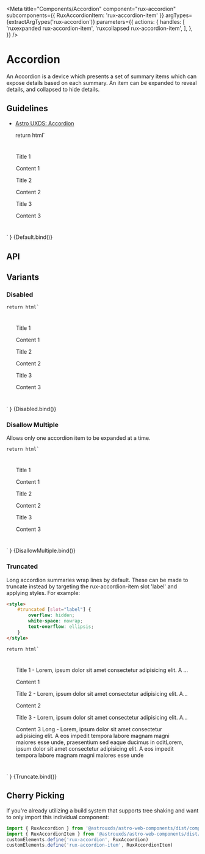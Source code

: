 
<Meta
    title="Components/Accordion"
    component="rux-accordion"
    subcomponents={{ RuxAccordionItem: 'rux-accordion-item' }}
    argTypes={extractArgTypes('rux-accordion')}
    parameters={{
      actions: {
          handles: [
              'ruxexpanded rux-accordion-item',
              'ruxcollapsed rux-accordion-item',
          ],
      },
    }}
/>

# Accordion

An Accordion is a device which presents a set of summary items which can expose details based on each summary. An item can be expanded to reveal details, and collapsed to hide details.

## Guidelines

-   [Astro UXDS: Accordion](https://www.astrouxds.com/components/accordion/)

    return html`
<div style="padding: 5%;">
    <rux-accordion
        ?disabled="${args.disabled}"
        ?disallow-multiple="${args.disallowMultiple}"
    >
        <rux-accordion-item><div slot="label">Title 1</div><p>Content 1</p></rux-accordion-item>
        <rux-accordion-item><div slot="label">Title 2</div><p>Content 2</p></rux-accordion-item>
        <rux-accordion-item><div slot="label">Title 3</div><p>Content 3</p></rux-accordion-item>
    </rux-accordion>
</div>
    `
}

<Canvas>
    <Story
        name="Default"
        args={{
            disabled: false,
            disallowMultiple: false,
        }}
    >
        {Default.bind()}
    </Story>
</Canvas>

## API

<ArgsTable of="rux-accordion" />

## Variants

### Disabled

    return html`
<div style="padding: 5%;">
    <rux-accordion
        ?disabled="${args.disabled}"
        ?disallow-multiple="${args.disallowMultiple}"
    >
        <rux-accordion-item><div slot="label">Title 1</div><p>Content 1</p></rux-accordion-item>
        <rux-accordion-item><div slot="label">Title 2</div><p>Content 2</p></rux-accordion-item>
        <rux-accordion-item><div slot="label">Title 3</div><p>Content 3</p></rux-accordion-item>
    </rux-accordion>
</div>
    `
}

<Canvas>
    <Story
        name="Disabled"
        args={{
            disabled: true,
            disallowMultiple: false,
        }}
    >
        {Disabled.bind()}
    </Story>
</Canvas>

### Disallow Multiple
Allows only one accordion item to be expanded at a time.

    return html`
<div style="padding: 5%;">
    <rux-accordion
        ?disabled="${args.disabled}"
        ?disallow-multiple="${args.disallowMultiple}"
    >
        <rux-accordion-item><div slot="label">Title 1</div><p>Content 1</p></rux-accordion-item>
        <rux-accordion-item><div slot="label">Title 2</div><p>Content 2</p></rux-accordion-item>
        <rux-accordion-item><div slot="label">Title 3</div><p>Content 3</p></rux-accordion-item>
    </rux-accordion>
</div>
    `
}

<Canvas>
    <Story
        name="DisallowMultiple"
        args={{
            disabled: false,
            disallowMultiple: true,
        }}
    >
        {DisallowMultiple.bind()}
    </Story>
</Canvas>

### Truncated

Long accordion summaries wrap lines by default. These can be made to truncate instead by targeting the rux-accordion-item slot 'label' and applying styles. For example:

```html
<style>
    #truncated [slot="label"] {
        overflow: hidden;
        white-space: nowrap;
        text-overflow: ellipsis;
    }
</style>
```

    return html`
<div style="padding: 5%;">
    <style>
        #truncated [slot="label"] {
            overflow: hidden;
            white-space: nowrap;
            text-overflow: ellipsis;
        }
    </style>
    <rux-accordion
        ?disabled="${args.disabled}"
        ?disallow-multiple="${args.disallowMultiple}"
        id="truncated"
    >
        <rux-accordion-item>
            <div slot="label">Title 1 - Lorem, ipsum dolor sit amet consectetur adipisicing
                elit. A eos impedit tempora labore magnam magni maiores
                esse unde, praesentium sed eaque ducimus in odit
            </div>
            <p>Content 1</p>
        </rux-accordion-item>
        <rux-accordion-item>
            <div slot="label">Title 2 - Lorem, ipsum dolor sit amet consectetur adipisicing
                elit. A eos impedit tempora labore magnam magni maiores
                esse unde, praesentium sed eaque ducimus in odit
            </div>
            <p>Content 2</p>
        </rux-accordion-item>
        <rux-accordion-item>
            <div slot="label">Title 3 - Lorem, ipsum dolor sit amet consectetur adipisicing
                elit. A eos impedit tempora labore magnam magni maiores
                esse unde, praesentium sed eaque ducimus in odit
            </div>
            <p>Content 3 Long - Lorem, ipsum dolor sit amet consectetur adipisicing elit. A eos impedit tempora
                labore magnam magni maiores esse unde, praesentium sed eaque ducimus in oditLorem, ipsum dolor sit
                amet consectetur adipisicing elit. A eos impedit tempora labore magnam magni maiores esse unde</p>
        </rux-accordion-item>
    </rux-accordion>
</div>
    `
}

<Canvas>
    <Story
        name="Truncated"
        args={{
            disabled: false,
            disallowMultiple: false,
        }}
    >
        {Truncate.bind()}
    </Story>
</Canvas>


## Cherry Picking

If you're already utilizing a build system that supports tree shaking and want to only import this individual component:

```js
import { RuxAccordion } from '@astrouxds/astro-web-components/dist/components/rux-accordion'
import { RuxAccordionItem } from '@astrouxds/astro-web-components/dist/components/rux-accordion-item'
customElements.define('rux-accordion', RuxAccordion)
customElements.define('rux-accordion-item', RuxAccordionItem)
```
